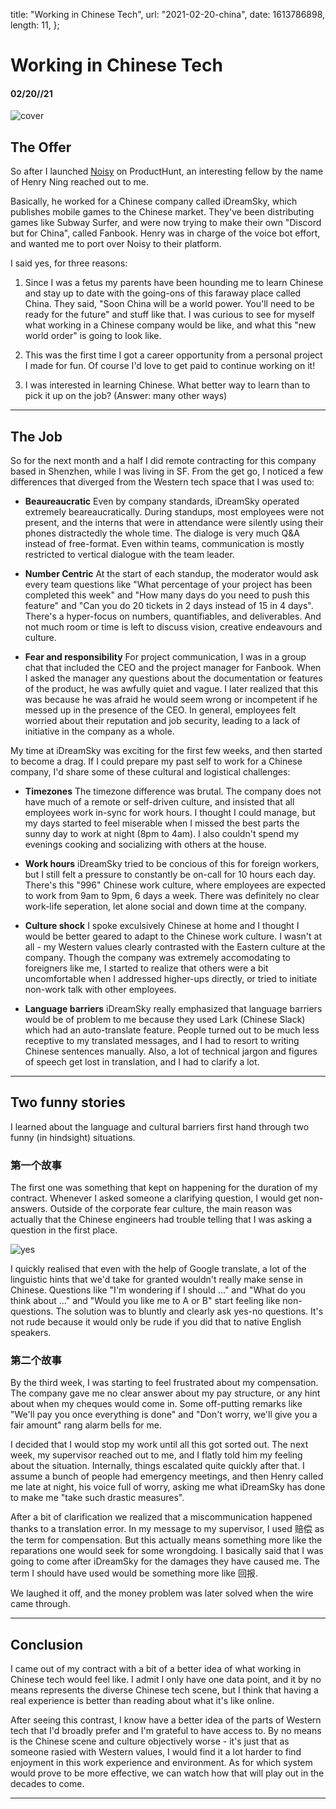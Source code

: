   title: "Working in Chinese Tech",
  url: "2021-02-20-china",
  date: 1613786898,
  length: 11,
};

# Working in Chinese Tech

#### 02/20//21

![cover](/images/2021-02-20-china/cover.jpg)

## The Offer

So after I launched [Noisy](/projects/noisy) on ProductHunt, an interesting fellow by the name of Henry Ning reached out to me.

Basically, he worked for a Chinese company called iDreamSky, which publishes mobile games to the Chinese market. They've been distributing games like Subway Surfer, and were now trying to make their own "Discord but for China", called Fanbook. Henry was in charge of the voice bot effort, and wanted me to port over Noisy to their platform.

I said yes, for three reasons:

1. Since I was a fetus my parents have been hounding me to learn Chinese and stay up to date with the going-ons of this faraway place called China. They said, "Soon China will be a world power. You'll need to be ready for the future" and stuff like that. I was curious to see for myself what working in a Chinese company would be like, and what this "new world order" is going to look like.

2. This was the first time I got a career opportunity from a personal project I made for fun. Of course I'd love to get paid to continue working on it!

3. I was interested in learning Chinese. What better way to learn than to pick it up on the job? (Answer: many other ways)

---

## The Job

So for the next month and a half I did remote contracting for this company based in Shenzhen, while I was living in SF. From the get go, I noticed a few differences that diverged from the Western tech space that I was used to:

- **Beaureaucratic** Even by company standards, iDreamSky operated extremely beareaucratically. During standups, most employees were not present, and the interns that were in attendance were silently using their phones distractedly the whole time. The dialoge is very much Q&A instead of free-format. Even within teams, communication is mostly restricted to vertical dialogue with the team leader.

- **Number Centric** At the start of each standup, the moderator would ask every team questions like "What percentage of your project has been completed this week" and "How many days do you need to push this feature" and "Can you do 20 tickets in 2 days instead of 15 in 4 days". There's a hyper-focus on numbers, quantifiables, and deliverables. And not much room or time is left to discuss vision, creative endeavours and culture.

- **Fear and responsibility** For project communication, I was in a group chat that included the CEO and the project manager for Fanbook. When I asked the manager any questions about the documentation or features of the product, he was awfully quiet and vague. I later realized that this was because he was afraid he would seem wrong or incompetent if he messed up in the presence of the CEO. In general, employees felt worried about their reputation and job security, leading to a lack of initiative in the company as a whole.

My time at iDreamSky was exciting for the first few weeks, and then started to become a drag. If I could prepare my past self to work for a Chinese company, I'd share some of these cultural and logistical challenges:

- **Timezones** The timezone difference was brutal. The company does not have much of a remote or self-driven culture, and insisted that all employees work in-sync for work hours. I thought I could manage, but my days started to feel miserable when I missed the best parts the sunny day to work at night (8pm to 4am). I also couldn't spend my evenings cooking and socializing with others at the house.

- **Work hours** iDreamSky tried to be concious of this for foreign workers, but I still felt a pressure to constantly be on-call for 10 hours each day. There's this "996" Chinese work culture, where employees are expected to work from 9am to 9pm, 6 days a week. There was definitely no clear work-life seperation, let alone social and down time at the company.

- **Culture shock** I spoke exculsively Chinese at home and I thought I would be better geared to adapt to the Chinese work culture. I wasn't at all - my Western values clearly contrasted with the Eastern culture at the company. Though the company was extremely accomodating to foreigners like me, I started to realize that others were a bit uncomfortable when I addressed higher-ups directly, or tried to initiate non-work talk with other employees.

- **Language barriers** iDreamSky really emphasized that language barriers would be of problem to me because they used Lark (Chinese Slack) which had an auto-translate feature. People turned out to be much less receptive to my translated messages, and I had to resort to writing Chinese sentences manually. Also, a lot of technical jargon and figures of speech get lost in translation, and I had to clarify a lot.

---

## Two funny stories

I learned about the language and cultural barriers first hand through two funny (in hindsight) situations.

### 第一个故事

The first one was something that kept on happening for the duration of my contract. Whenever I asked someone a clarifying question, I would get non-answers. Outside of the corporate fear culture, the main reason was actually that the Chinese engineers had trouble telling that I was asking a question in the first place.

![yes](/images/2021-02-20-china/yes.png)

I quickly realised that even with the help of Google translate, a lot of the linguistic hints that we'd take for granted wouldn't really make sense in Chinese. Questions like "I'm wondering if I should ..." and "What do you think about ..." and "Would you like me to A or B" start feeling like non-questions. The solution was to bluntly and clearly ask yes-no questions. It's not rude because it would only be rude if you did that to native English speakers.

### 第二个故事

By the third week, I was starting to feel frustrated about my compensation. The company gave me no clear answer about my pay structure, or any hint about when my cheques would come in. Some off-putting remarks like "We'll pay you once everything is done" and "Don't worry, we'll give you a fair amount" rang alarm bells for me.

I decided that I would stop my work until all this got sorted out. The next week, my supervisor reached out to me, and I flatly told him my feeling about the situation. Internally, things escalated quite quickly after that. I assume a bunch of people had emergency meetings, and then Henry called me late at night, his voice full of worry, asking me what iDreamSky has done to make me "take such drastic measures".

After a bit of clarification we realized that a miscommunication happened thanks to a translation error. In my message to my supervisor, I used 赔偿 as the term for compensation. But this actually means something more like the reparations one would seek for some wrongdoing. I basically said that I was going to come after iDreamSky for the damages they have caused me. The term I should have used would be something more like 回报.

We laughed it off, and the money problem was later solved when the wire came through.

---

## Conclusion

I came out of my contract with a bit of a better idea of what working in Chinese tech would feel like. I admit I only have one data point, and it by no means represents the diverse Chinese tech scene, but I think that having a real experience is better than reading about what it's like online.

After seeing this contrast, I know have a better idea of the parts of Western tech that I'd broadly prefer and I'm grateful to have access to. By no means is the Chinese scene and culture objectively worse - it's just that as someone rasied with Western values, I would find it a lot harder to find enjoyment in this work experience and environment. As for which system would prove to be more effective, we can watch how that will play out in the decades to come.

---
